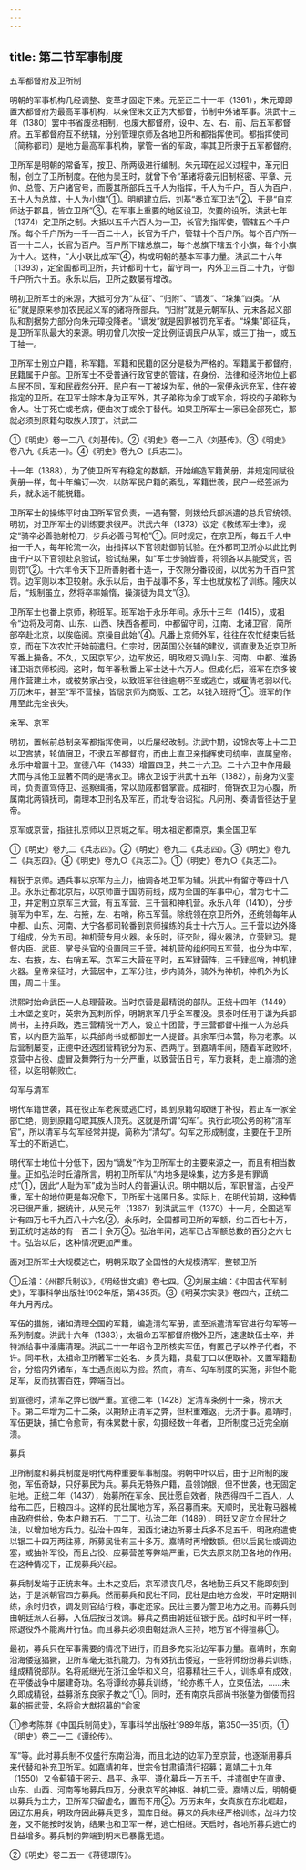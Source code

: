 ```yaml
---
---
---
```

title: 第二节军事制度
---



五军都督府及卫所制

明朝的军事机构几经调整、变革才固定下来。元至正二十一年（1361），朱元璋即置大都督府为最高军事机构，以亲侄朱文正为大都督，节制中外诸军事。洪武十三年（1380）罢中书省废丞相制，也废大都督府，设中、左、右、前、后五军都督府。五军都督府互不统辖，分别管理京师及各地卫所和都指挥使司。都指挥使司（简称都司）是地方最高军事机构，掌管一省的军政，率其卫所隶于五军都督府。

卫所军是明朝的常备军，按卫、所两级进行编制。朱元璋在起义过程中，革元旧制，创立了卫所制度。在他为吴王时，就曾下令“革诸将袭元旧制枢密、平章、元帅、总管、万户诸官号，而覈其所部兵五千人为指挥，千人为千户，百人为百户，五十人为总旗，十人为小旗”①。明朝建立后，刘基“奏立军卫法”②，于是“自京师达于郡县，皆立卫所”③。在军事上重要的地区设卫，次要的设所。洪武七年（1374）定卫所之制。大抵以五千六百人为一卫，长官为指挥使，管辖五个千户所。每个千户所为一千一百二十人，长官为千户，管辖十个百户所。每个百户所一百一十二人，长官为百户。百户所下辖总旗二，每个总旗下辖五个小旗，每个小旗为十人。这样，“大小联比成军”④，构成明朝的基本军事力量。洪武二十六年（1393），定全国都司卫所，共计都司十七，留守司一，内外卫三百二十九，守御千户所六十五。永乐以后，卫所之数屡有增改。

明初卫所军士的来源，大抵可分为“从征”、“归附”、“谪发”、“垛集”四类。“从征”就是原来参加农民起义军的诸将所部兵。“归附”就是元朝军队、元末各起义部队和割据势力部分向朱元璋投降者。“谪发”就是因罪被罚充军者。“垛集”即征兵，是卫所军队最大的来源。明初曾几次按一定比例征调民户从军，或三丁抽一，或五丁抽一。

卫所军士别立户籍，称军籍。军籍和民籍的区分是极为严格的。军籍属于都督府，民籍属于户部。卫所军士不受普通行政官吏的管辖，在身份、法律和经济地位上都与民不同，军和民截然分开。民户有一丁被垛为军，他的一家便永远充军，住在被指定的卫所。在卫军士除本身为正军外，其子弟称为余丁或军余，将校的子弟称为舍人。壮丁死亡或老病，便由次丁或余丁替代。如果卫所军士一家已全部死亡，那就必须到原籍勾取族人顶丁。洪武二

①《明史》卷一二八《刘基传》。②《明史》卷一二八《刘基传》。③《明史》卷八九《兵志一》。④《明史》卷九○《兵志二》。

十一年（1388），为了使卫所军有稳定的数额，开始编造军籍黄册，并规定同赋役黄册一样，每十年编订一次，以防军民户籍的紊乱，军籍世袭，民户一经签派为兵，就永远不能脱籍。

卫所军士的操练平时由卫所军官负责，一遇有警，则拨给兵部派遣的总兵官统领。明初，对卫所军士的训练要求很严。洪武六年（1373）议定《教练军士律》，规定“骑卒必善驰射枪刀，步兵必善弓弩枪”①。同时规定，在京卫所，每五千人中抽一千人，每年轮流一次，由指挥以下官领赴御前试验。在外都司卫所亦以此比例由千户以下官领赴京验试，验试结果，如“军士步骑皆善，将领各以其能受赏，否则罚”②。十六年令天下卫所善射者十选一，于农隙分番较阅，以优劣为千百户赏罚。边军则以本卫较射。永乐以后，由于战事不多，军士也就放松了训练。隆庆以后，“规制虽立，然将卒率媮惰，操演徒为具文”③。

卫所军士也番上京师，称班军。班军始于永乐年间。永乐十三年（1415），成祖令“边将及河南、山东、山西、陕西各都司，中都留守司，江南、北诸卫官，简所部卒赴北京，以俟临阅。京操自此始”④。凡番上京师外军，往往在农忙结束后抵京，而在下次农忙开始前遣归。仁宗时，因英国公张辅的建议，调直隶及近京卫所军番上操备。不久，又因京军少，边军放还，明政府又调山东、河南、中都、淮扬诸卫诣京师校阅。这时，每年春秋番上军士达十六万人。但成化后，班军在京多被用作营建土木，或被势家占役，以致班军往往逾期不至或逃亡，或雇倩老弱以代。万历末年，甚至“军不营操，皆居京师为商贩、工艺，以钱入班将”①。班军的作用至此完全丧失。

亲军、京军

明初，置帐前总制亲军都指挥使司，以后屡经改制。洪武中期，设锦衣等上十二卫以卫宫禁，轮值宿卫，不隶五军都督府，而由上直卫亲指挥使司统率，直属皇帝。永乐中增置十卫。宣德八年（1433）增置四卫，共二十六卫。二十六卫中作用最大而与其他卫显著不同的是锦衣卫。锦衣卫设于洪武十五年（1382），前身为仪銮司，负责直驾侍卫、巡察缉捕，常以勋戚都督掌管。成祖时，倚锦衣卫为心腹，所属南北两镇抚司，南理本卫刑名及军匠，而北专治诏狱。凡问刑、奏请皆径达于皇帝。

京军或京营，指驻扎京师以卫京城之军。明太祖定都南京，集全国卫军

①《明史》卷九二《兵志四》。②《明史》卷九二《兵志四》。③《明史》卷九二《兵志四》。④《明史》卷九○《兵志二》。①《明史》卷九○《兵志二》。

精锐于京师。遇兵事以京军为主力，抽调各地卫军为辅。洪武中有留守等四十八卫。永乐迁都北京后，以京师置于国防前线，成为全国的军事中心，增为七十二卫，并定制立京军三大营，有五军营、三千营和神机营。永乐八年（1410），分步骑军为中军，左、右掖，左、右哨，称五军营。除统领在京卫所外，还统领每年从中都、山东、河南、大宁各都司轮番到京师操练的兵士十六万人。三千营以边外降丁组成，分为五司。神机营专用火器。永乐时，征交阯，得火器法，立营肄习。提督内臣、武臣、掌号头官的设置同三千营。神机营的组织同五军营，也分为中军，左、右掖，左、右哨五军。京军三大营在平时，五军肄营阵，三千肄巡哨，神机肄火器。皇帝亲征时，大营居中，五军分驻，步内骑外，骑外为神机，神机外为长围，周二十里。

洪熙时始命武臣一人总理营政。当时京营是最精锐的部队。正统十四年（1449）土木堡之变时，英宗为瓦刺所俘，明朝京军几乎全军覆没。景泰时任用于谦为兵部尚书，主持兵政，选三营精锐十万人，设立十团营，于三营都督中推一人为总兵官，以内臣为监军，以兵部尚书或都御史一人提督。其余军归本营，称为老家。以后营制屡变，正德中还选团营精锐分为东、西两厅。到嘉靖年间，随着军政败坏，京营中占役、虚冒及舞弊行为十分严重，以致营伍日亏，军力衰耗，走上崩溃的途径，以迄明朝败亡。

勾军与清军

明代军籍世袭，其在役正军老疾或逃亡时，即到原籍勾取继丁补役，若正军一家全部亡绝，则到原籍勾取其族人顶充。这就是所谓“勾军”。执行此项公务的称“清军官”，所以清军与勾军经常并提，简称为“清勾”。勾军之形成制度，主要在于卫所军士的不断逃亡。

明代军士地位十分低下，因为“谪发”作为卫所军士的主要来源之一，而且有相当数量。正如弘治时丘濬所言，明初卫所军队“内地多是垛集，边方多是有罪谪戍”①，因此“人耻为军”成为当时人的普遍认识。明中期以后，军职冒滥，占役严重，军士的地位更是每况愈下，卫所军士逃匿日多。实际上，在明代前期，这种情况已很严重，据统计，从吴元年（1367）到洪武三年（1370）十一月，全国逃军计有四万七千九百八十六名②。永乐时，全国都司卫所的军额，约二百七十万，到正统时逃故的有一百二十余万③。弘治年间，逃军已占军额总数的百分之六七十。弘治以后，这种情况更加严重。

面对卫所军士大规模逃亡，明朝采取了全国性的大规模清军，整顿卫所

①丘濬：《州郡兵制议》，《明经世文编》卷七四。②刘展主编：《中国古代军制史》，军事科学出版社1992年版，第435页。③《明英宗实录》卷四六，正统二年九月丙戌。

军伍的措施，诸如清理全国的军籍，编造清勾军册，直至派遣清军官进行勾军等一系列制度。洪武十六年（1383），太祖命五军都督府檄外卫所，速逮缺伍士卒，并特派给事中潘庸清理。洪武二十一年诏令卫所核实军伍，有匿己子以养子代者，不许。同年秋，太祖命卫所著军士姓名、乡贯为籍，具载丁口以便取补。又置军籍勘合，分给内外诸军，军士遇点阅以为验。然而，清军、勾军制度的实施，非但不能足军，反而扰害百姓，弊端百出。

到宣德时，清军之弊已很严重。宣德二年（1428）定清军条例十一条，榜示天下。第二年增为二十二条，以期矫正清军之弊，但积重难返，无济于事。嘉靖时，军伍更缺，捕亡令愈苛，有株累数十家，勾摄经数十年者，卫所制度已近完全崩溃。

募兵

卫所制度和募兵制度是明代两种重要军事制度。明朝中叶以后，由于卫所制的废弛，军伍奇缺，只好募民为兵。募兵无特殊户籍，虽领饷银，但不世袭，也无固定驻地。正统二年（1437），始募所在军余、民壮愿自效者，陕西得四千二百人，人给布二匹，日粮四斗。这样的民壮属地方军，系召募而来。天顺时，民壮鞍马器械由政府供给，免本户粮五石、丁二丁。弘治二年（1489），明廷又定立佥民壮之法，以增加地方兵力。弘治十四年，因西北诸边所募士兵多不足五千，明政府遣使以银二十四万两往募，所募民壮有三十多万。嘉靖时再增数额。但以后民壮或调边塞，或抽补军役，而且占役、应募营差等弊端严重，已失去原来防卫各地的作用。在这种情况下，正规募兵兴起。

募兵制发端于正统末年。土木之变后，京军溃丧几尽，各地勤王兵又不能即刻到达，于是派朝官四方募兵。然而募兵和民壮不同，民壮是由地方佥发，平时定期训练，余时归农，调发则官给行粮，事定还家。民壮主要为警卫地方之用。而募兵则由朝廷派人召募，入伍后按日发饷。募兵之费由朝廷征银于民。战时和平时一样，除退役外不能离开行伍。而且募兵必须由朝廷派人主持，地方官不得擅募①。

最初，募兵只在军事需要的情况下进行，而且多充实沿边军事力量。嘉靖时，东南沿海倭寇猖獗，卫所军毫无抵抗能力。为有效抗击倭寇，一些将帅纷纷募兵训练，组成精锐部队。名将戚继光在浙江金华和义乌，招募精壮三千人，训练卓有成效，在平倭战争中屡建奇功。名将谭纶亦募兵训练，“纶亦练千人，立束伍法，……未久即成精锐，益募浙东良家子教之”①。同时，还有南京兵部尚书张鏊为御倭而招募的振武营，名将俞大猷招募的“俞家

①参考陈群《中国兵制简史》，军事科学出版社1989年版，第350—351页。①《明史》卷二一二《谭纶传》。

军”等。此时募兵制不仅盛行东南沿海，而且北边的边军乃至京营，也逐渐用募兵来代替和补充卫所军。如嘉靖初年，世宗令甘肃镇清行招募；嘉靖二十九年（1550）又令蓟镇于密云、昌平、永平、遵化募兵一万五千，并遣御史在直隶、山东、山西、河南等地募兵四万，分隶京军的神枢、神机二营。嘉靖以后，明朝便以募兵为主力，卫所军只留虚名，置而不用②。万历末年，女真族在东北崛起，因辽东用兵，明政府因此募兵更多，国库日绌。募来的兵未经严格训练，战斗力较差，又不能按时发饷，结果也和卫军一样，逃亡相继。天启时，各地所募兵逃亡的日益增多。募兵制的弊端到明末已暴露无遗。

②《明史》卷二五一《蒋德璟传》。